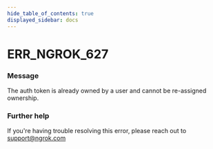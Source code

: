 ```yaml
---
hide_table_of_contents: true
displayed_sidebar: docs
---
```



# ERR_NGROK_627

### Message

The auth token is already owned by a user and cannot be re-assigned ownership.

### Further help

If you're having trouble resolving this error, please reach out to [support@ngrok.com](mailto:support@ngrok.com?subject=Help%20with%20ERR_NGROK_627)

<ErrorDetails error="err_ngrok_627" />
